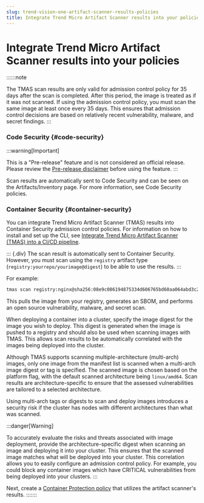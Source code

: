 ```yaml
---
slug: trend-vision-one-artifact-scanner-results-policies
title: Integrate Trend Micro Artifact Scanner results into your policies
---
```

# Integrate Trend Micro Artifact Scanner results into your policies

::::::note

The TMAS scan results are only valid for admission control policy for 35 days after the scan is completed. After this period, the image is treated as if it was not scanned. If using the admission control policy, you must scan the same image at least once every 35 days. This ensures that admission control decisions are based on relatively recent vulnerability, malware, and secret findings.
:::

### Code Security {#code-security}

:::warning[Important]

This is a "Pre-release" feature and is not considered an official release. Please review the [Pre-release disclaimer](pre-release-disclaimer.mdx) before using the feature.
:::

Scan results are automatically sent to Code Security and can be seen on the Artifacts/Inventory page. For more information, see Code Security policies.

### Container Security {#container-security}

You can integrate Trend Micro Artifact Scanner (TMAS) results into Container Security admission control policies. For information on how to install and set up the CLI, see [Integrate Trend Micro Artifact Scanner (TMAS) into a CI/CD pipeline](integrating-tmas-ci-cd-pipeline.mdx).

::: {.div}
The scan result is automatically sent to Container Security. However, you must scan using the `registry` artifact type (`registry:yourrepo/yourimage@digest`) to be able to use the results.
:::

For example:

```bash
tmas scan registry:nginx@sha256:08e9c086194875334d606765bd60aa064abd3c215abfbcf5737619110d48d114 -VMS
```

This pulls the image from your registry, generates an SBOM, and performs an open source vulnerability, malware, and secret scan.

When deploying a container into a cluster, specify the image digest for the image you wish to deploy. This digest is generated when the image is pushed to a registry and should also be used when scanning images with TMAS. This allows scan results to be automatically correlated with the images being deployed into the cluster.

Although TMAS supports scanning multiple-architecture (multi-arch) images, only one image from the manifest list is scanned when a multi-arch image digest or tag is specified. The scanned image is chosen based on the platform flag, with the default scanned architecture being `linux/amd64`. Scan results are architecture-specific to ensure that the assessed vulnerabilities are tailored to a selected architecture.

Using multi-arch tags or digests to scan and deploy images introduces a security risk if the cluster has nodes with different architectures than what was scanned.

:::danger[Warning]

To accurately evaluate the risks and threats associated with image deployment, provide the architecture-specific digest when scanning an image and deploying it into your cluster. This ensures that the scanned image matches what will be deployed into your cluster. This correlation allows you to easily configure an admission control policy. For example, you could block any container images which have CRITICAL vulnerabilities from being deployed into your clusters.
:::

Next, create a [Container Protection policy](policies.mdx) that utilizes the artifact scanner's results.
:::::::
